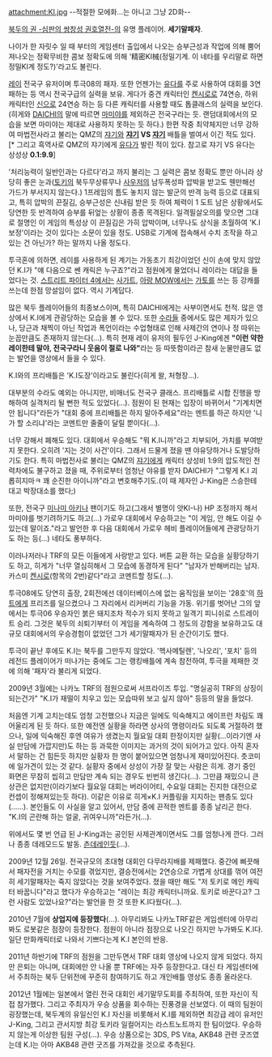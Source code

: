 attachment:KI.jpg
--적절한 모에화...는 아니고 그냥 2D화--

[[북두의 권 -심판의 쌍창성 권호열전-]]의 유명 플레이어.
'''세기말패자'''.

나이가 한 자릿수 일 때 부터의 게임센터 출입에서 나오는 승부근성과 작업에 의해 뿜어져나오는 정확무비한 콤보 정확도에 의해 '精密KI械(정밀기계. 이 네타를 우리말로 하면 정밀KI계 정도?)'라고도 불린다.

[[레이]] 전국구 유저이며 투극08의 패자. 또한 언젠가는 [[유다]]를 주로 사용하여 대회를 3연패하는 등 역시 전국구급의 실력을 보유. 게다가 중견 캐릭터인 [[켄시로]]로 74연승, 하위 캐릭터인 [[신]]으로 24연승 하는 등 다른 캐릭터를 사용할 때도 톱클래스의 실력을 보인다.(히게와 [[DAICHI]]의 말에 따르면 [[마미야]]를 제외하곤 전국구라는 듯. 랜덤대회에서의 모습을 보면 마미야는 제대로 사용하지 못하는 듯 하다.) 한편 작중 최약체지만 너무 강하여 마법전사라고 불리는 QMZ의 [[쟈기]]와 '''[[쟈기]] VS [[쟈기]]''' 배틀을 벌여서 이긴 적도 있다. [* 그리고 흑역사로 QMZ의 쟈기에게 [[유다]]가 발린 적이 있다. 참고로 쟈기 VS 유다는 상성상 '''0.1:9.9''']

'처리능력이 일반인과는 다르다'라고 까지 불리는 그 실력은 콤보 정확도 뿐만 아니라 상당히 좋은 눈과([[토키]]의 북두무상류무나 [[사우저]]의 남두폭성파 압박을 받고도 웬만해선 가드가 부서지지 않는다.) 1프레임의 틈도 놓치지 않는 발군의 반격 능력 등으로 대표되고, 특히 압박의 끈질김, 승부근성은 신내림 받은 듯 하여 체력이 1 도트 남은 상황에서도 당연한 듯 반격하여 승부를 뒤엎는 상황이 종종 목격된다. 일격필살오의를 맞으면 그대로 절명인 이 게임의 특성상 이 끈질김은 가히 압박이며, 너무나도 상식을 초월하여 'K.I보정'이라는 것이 있다는 소문이 있을 정도. USB로 기계에 접속해서 수치 조작을 하고 있는 건 아닌가? 하는 말까지 나올 정도다.

투극혼에 의하면, 레이를 사용하게 된 계기는 가동초기 최강이었던 신이 손에 맞지 않았던 K.I가 "얘 다음으로 쎈 캐릭은 누구죠?"라고 점원에게 물었더니 레이라는 대답을 들었다는 것. [[스트리트 파이터 4]]에서는 [[사가트]], [[아랑 MOW]]에서는 [[가토]]를 쓰는 등 강캐를 쓰는데 한점 망설임이 없다. 역시 기계답다.

많은 북두 플레이어들의 최종보스이며, 특히 DAICHI에게는 사부이면서도 천적. 많은 영상에서 K.I에게 관광당하는 모습을 볼 수 있다. 또한 [[수라]]들 중에서도 많은 제자가 있으나, 당근과 채찍이 아닌 작업과 폭언이라는 수업형태로 인해 사제간의 연이나 정 따위는 눈꼽만큼도 존재하지 않는다(...).
특히 현재 레이 유저의 필두인 J-King에겐 '''"이런 약한 레이한테 말야, 전국구라니 웃음이 절로 나와"'''라는 등 따뜻함이라곤 참새 눈물만큼도 없는 발언을 영상에서 들을 수 있다.

K.I와의 프리배틀은 'K.I도장'이라고도 불린다(히게 왈, 처형장...).

대부분의 수라도 예외는 아니지만, 비매너도 전국구 클래스. 프리배틀로 시합 진행을 방해하여 실격처리 될 뻔한 적도 있었다(...). 점원이 된 현재는 입장이 바뀌어서 "기계치면 안 됩니다"라든가 "대회 중에 프리배틀은 하지 말아주세요"라는 멘트를 하곤 하지만 '니가 할 소리냐'라는 코멘트만 줄줄이 달릴 뿐이다(...).

너무 강해서 폐해도 있다. 대회에서 우승해도 "뭐 K.I니까"라고 치부되어, 가치를 부여받지 못한다. 오히려 '지는 것이 사건'이다. 그래서 드물게 졌을 땐 야유당하거나 도발당하기도 한다. 특히 마법전사로 불리는 QMZ의 [[쟈기]]에게 캐릭터 상성비 1:9의 압도적인 전력차에도 불구하고 졌을 때, 주위로부터 엄청난 야유를 받자 DAICHI가 "그렇게 K.I 괴롭히지마ㅋ 꽤 순진한 아이니까"라고 변호해주기도.(이 때 제자인 J-King은 스승한테 대고 박장대소를 했다;)

또한, 전국구 [[미나미 아키나]] 팬이기도 하고(그래서 별명이 앗KI-나) HP 조정까지 해서 마미야를 벗기려하기도 하고(...) 가로우 대회에서 우승하고는 "이 게임, 안 해도 이길 수 있는데 말이죠."라고 발언한 후 다음 대회에서 가로우 헤비 플레이어들에게 관광당하기도 하는 등(...) 네타도 풍부하다.

이러나저러나 TRF의 모든 이들에게 사랑받고 있다. 버튼 교환 하는 모습을 실황당하기도 하고, 히게가 "너무 열심히해서 그 모습에 동경하게 된다" "남자가 반해버리는 남자. 카스미 [[켄시로]](항목의 2번)같다"라고 코멘트할 정도(...).

투극08에도 당연히 출장, 2회전에선 데이터베이스에 없는 움직임을 보이는 '28호'의 [[하트]]에게 프리즈를 일으켰으나 그 자리에서 리커버리 기능을 가동. 위기를 벗어난 그의 앞에서는 투극06 우승자인 붉은 돼지조차 적수가 되지 못하고 일격기 피니쉬로 스트레이트 승리.
그것은 북두의 쇠퇴기부터 이 게임을 계속하여 그 정도의 강함을 보유하고도 대규모 대회에서의 우승경험이 없었던 그가 세기말패자가 된 순간이기도 했다.

투극이 끝난 후에도 K.I는 북두를 그만두지 않았다. '헥사메틸렌', '나오리', '포치' 등의 레전드 플레이어가 떠나가는 중에도 그는 랭킹배틀에 계속 참전하여, 투극을 제패한 것에 의해 '패자'라 불리게 되었다.

2009년 3월에는 나카노 TRF의 점원으로써 서프라이즈 투입. "명실공히 TRF의 상징이 되는건가" "K.I가 재떨이 치우고 있는 모습따위 보고 싶지 않아" 등등의 말을 들었다.

처음엔 기계 고치는데도 엄청 고전했으나 지금은 일에도 익숙해지고 에이프런 차림도 꽤 어울리게 된 듯 하다. 또한 예전엔 실황을 하라면 상사의 명령이라도 되도록 거절하려 했으나, 일에 익숙해진 후엔 여유가 생겼는지 월요일 대회 한정이지만 실황(...이라기엔 사실 만담에 가깝지만)도 하는 등 과묵한 이미지는 과거의 것이 되어가고 있다. 아직 혼자서 말하는 건 힘든듯 하지만 실황자 한 명이 붙어있으면 엄청나게 재미있어진다. 츳코미에 일가견이 있는 것 같다.
실황자 중에서 상성이 가장 잘 맞는 사람은 히게. 경기 중인 화면은 무참히 씹히고 만담만 계속 되는 경우도 빈번히 생긴다(...). 그만큼 재밌으니 큰 상관은 없지만(이라기보다 월요일 대회는 버라이어티, 수요일 대회는 진지한 대전으로 컨셉이 정해져있는듯 하다). 이같은 이유로 히게×K.I 커플링을 지지하는 팬층도 있다(......). 본인들도 이 사실을 알고 있어서, 만담 중에 끈적한 멘트를 종종 날리곤 한다. "K.I의 곤란해 하는 얼굴, 귀여우니까"라든가(...).

위에서도 몇 번 언급 된 J-King과는 공인된 사제관계이면서도 그를 엄청나게 깐다. 그러나 종종 데레모드도 발동. [[츤데레]]인듯(...).

2009년 12월 26일. 전국규모의 초대형 대회인 다무라지배를 제패했다. 중간에 삐끗해서 패자전을 거치는 수모를 겪었지만, 결승전에서는 2연승으로 가볍게 상대를 꺾어 여전히 세기말패자는 죽지 않았다는 것을 보여주었다. 졌을 때만 해도 "저 토키로 메인 캐릭터 바꿉니다"라고 했다가 우승하고는 "레이는 최강 캐릭터니까요. 토키로 바꾼다고? 그런 사람도 있었나요?"라는 발언을 한 것 또한 K.I다웠다(...).

{{{#!html
<object type='application/x-shockwave-flash' id='bfw6Dp9zNI4$' width='642px' height='390px' align='middle' classid='clsid:d27cdb6e-ae6d-11cf-96b8-444553540000' codebase='http://fpdownload.macromedia.com/pub/shockwave/cabs/flash/swflash.cab#version=9,0,0,0'><param name='movie' value='http://flvs.daum.net/flvPlayer.swf?vid=bfw6Dp9zNI4$' /><param name='allowScriptAccess' value='always' /><param name='allowFullScreen' value='true' /><param name='bgcolor' value='#000000' /><param name='wmode' value='opaque' /><embed src='http://flvs.daum.net/flvPlayer.swf?vid=bfw6Dp9zNI4$' width='642px' height='390px' allowScriptAccess='always' type='application/x-shockwave-flash' allowFullScreen='true' bgcolor='#000000' ></embed></object>
}}}
2010년 7월에 '''상업지에 등장했다'''(...).
아무리봐도 나카노TRF같은 게임센터에 아무리봐도 로봇같은 점장이 등장한다.
점원이 아니라 점장으로 나오긴 하지만 누가봐도 K.I다.
일단 만화캐릭터로 나와서 기쁘다는게 K.I 본인의 반응.

2011년 하반기에 TRF의 점원을 그만두면서 TRF 대회 영상에 나오지 않게 되었다. 하지만 은퇴는 아니며, 대회에만 안 나올 뿐 TRF에는 자주 등장한다고. 대신 타 게임센터에서 주최하는 북두 단위전에 꾸준히 참여하기도 하고 개인배틀 영상도 종종 올라온다.

2012년 1월에는 일본에서 열린 전국 대회인 세기말무도회를 주최하여, 또한 자신이 직접 참가했다. 그리고 주최자가 우승 상품을 회수하는 진풍경을 선보였다. 이 때의 팀원이 굉장했는데, 북두계의 유일신인 K.I 자신을 비롯해서 K.I를 제외하면 최강급 레이 유저인 J-King, 그리고 관서지방 최강 토키라 일컬어지는 라스트노트까지 한 팀이었다. 우승하지 않는게 이상한 팀원 구성(...). 우승 상품으로는 3DS, PS Vita, AKB48 관련 굿즈였는데 K.I는 아마 AKB48 관련 굿즈를 가져갔을 것으로 추측된다.
